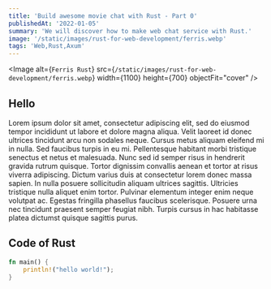 ```yaml
---
title: 'Build awesome movie chat with Rust - Part 0'
publishedAt: '2022-01-05'
summary: 'We will discover how to make web chat service with Rust.'
image: '/static/images/rust-for-web-development/ferris.webp'
tags: 'Web,Rust,Axum'
---
```


<Image
  alt={`Ferris Rust`}
  src={`/static/images/rust-for-web-development/ferris.webp`}
  width={1100}
  height={700}
  objectFit="cover"
/>

## Hello

Lorem ipsum dolor sit amet, consectetur adipiscing elit, sed do eiusmod tempor incididunt
ut labore et dolore magna aliqua. Velit laoreet id donec ultrices tincidunt arcu
non sodales neque. Cursus metus aliquam eleifend mi in nulla. Sed faucibus turpis
in eu mi. Pellentesque habitant morbi tristique senectus et netus et malesuada. Nunc
sed id semper risus in hendrerit gravida rutrum quisque. Tortor dignissim convallis
aenean et tortor at risus viverra adipiscing. Dictum varius duis at consectetur lorem
donec massa sapien. In nulla posuere sollicitudin aliquam ultrices sagittis. Ultricies
tristique nulla aliquet enim tortor. Pulvinar elementum integer enim neque volutpat
ac. Egestas fringilla phasellus faucibus scelerisque. Posuere urna nec tincidunt
praesent semper feugiat nibh. Turpis cursus in hac habitasse platea dictumst quisque
sagittis purus.

## Code of Rust

```rust:lib.rs
fn main() {
    println!("hello world!");
}
```
